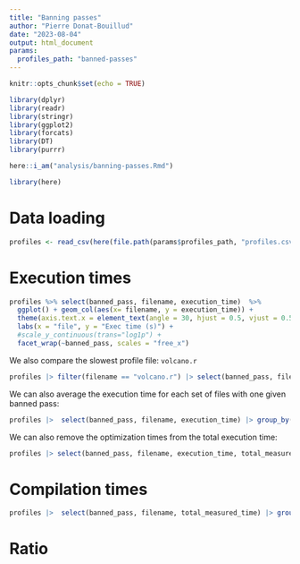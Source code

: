 ```yaml
---
title: "Banning passes"
author: "Pierre Donat-Bouillud"
date: "2023-08-04"
output: html_document
params:
  profiles_path: "banned-passes"
---
```


```r
knitr::opts_chunk$set(echo = TRUE)

library(dplyr)
library(readr)
library(stringr)
library(ggplot2)
library(forcats)
library(DT)
library(purrr)

here::i_am("analysis/banning-passes.Rmd")

library(here)
```

# Data loading


```r
profiles <- read_csv(here(file.path(params$profiles_path, "profiles.csv"))) %>% mutate(filename = basename(filename))
```

# Execution times

```r
profiles %>% select(banned_pass, filename, execution_time)  %>%
  ggplot() + geom_col(aes(x= filename, y = execution_time)) + 
  theme(axis.text.x = element_text(angle = 30, hjust = 0.5, vjust = 0.5)) +
  labs(x = "file", y = "Exec time (s)") +
  #scale_y_continuous(trans="log1p") +
  facet_wrap(~banned_pass, scales = "free_x")
```


We also compare the slowest profile file: `volcano.r`

```r
profiles |> filter(filename == "volcano.r") |> select(banned_pass, filename, execution_time) |> arrange(desc(execution_time)) |> mutate(slow_down = execution_time / filter(pick(banned_pass, execution_time), banned_pass == "Baseline")$execution_time[[1]]) |> knitr::kable(digits=2, width=10)
```

We can also average the execution time for each set of files with one given banned pass:

```r
profiles |>  select(banned_pass, filename, execution_time) |> group_by(banned_pass) |> summarize(exec_time = mean(execution_time))  |> arrange(desc(exec_time))  |> mutate(slow_down = exec_time / filter(pick(banned_pass, exec_time), banned_pass == "Baseline")$exec_time[[1]]) |> knitr::kable(digits=2, width=10)
```

We can also remove the optimization times from the total execution time:

```r
profiles |> select(banned_pass, filename, execution_time, total_measured_time) |> mutate(exec_time = execution_time - total_measured_time) |> group_by(banned_pass) |> summarize(exec_time = mean(exec_time)) |> arrange(desc(exec_time)) |> mutate(slow_down = exec_time / filter(pick(banned_pass, exec_time), banned_pass == "Baseline")$exec_time[[1]]) |> knitr::kable(digits=2, width=10)
```


# Compilation times

```r
profiles |>  select(banned_pass, filename, total_measured_time) |> group_by(banned_pass) |> summarize(opt_time = mean(total_measured_time))  |> arrange(desc(opt_time))  |> mutate(slow_down = opt_time / filter(pick(banned_pass, opt_time), banned_pass == "Baseline")$opt_time[[1]]) |> knitr::kable(digits=2, width=10)
```

# Ratio